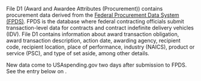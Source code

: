 
File D1 (Award and Awardee Attributes (Procurement)) contains
procurement data derived from the [Federal Procurement Data System
(FPDS)](https://www.fpds.gov/). FPDS is the database where federal
contracting officials submit transaction-level data for contracts
and contract indefinite delivery vehicles (IDV). File D1 contains
information about award transaction obligation, award transaction
description, action date, awarding agency, recipient code, recipient
location, place of performance, industry (NAICS), product or service
(PSC), and type of set aside, among other details.

New data come to USAspending.gov two days after submission to FPDS.
See the entry below on <AboutTheDataMarkdownLink slug="frequency-of-updates-to-prime-award-data-for-contracts" name='Frequency of Updates to Prime Award Data for Contracts' />.
